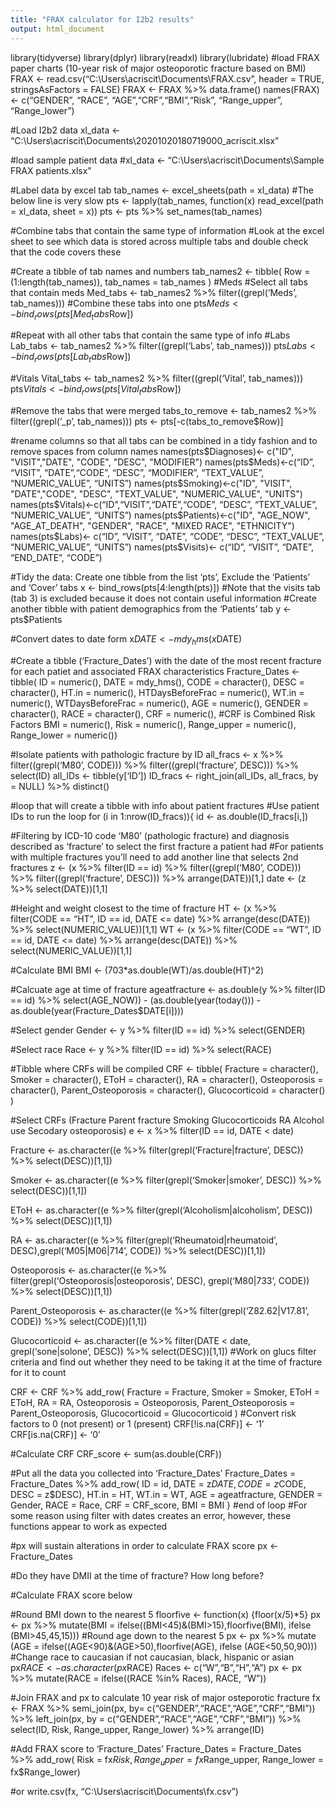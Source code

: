 ---
title: "FRAX calculator for I2b2 results"
output: html_document
---
library(tidyverse)
library(dplyr)
library(readxl)
library(lubridate)
#load FRAX paper charts (10-year risk of major osteoporotic fracture based on BMI)
FRAX <-  read.csv("C:\\Users\\acriscit\\Documents\\FRAX.csv", header = TRUE, stringsAsFactors = FALSE)
FRAX <- FRAX %>% data.frame()
names(FRAX)<- c("GENDER", "RACE", "AGE","CRF","BMI","Risk", "Range_upper", "Range_lower")

#Load I2b2 data
xl_data <- "C:\\Users\\acriscit\\Documents\\20201020180719000_acriscit.xlsx"

#load sample patient data
#xl_data <-  "C:\\Users\\acriscit\\Documents\\Sample FRAX patients.xlsx"

#Label data by excel tab
tab_names <- excel_sheets(path = xl_data)
#The below line is very slow
pts <- lapply(tab_names, function(x) read_excel(path = xl_data, sheet = x))
pts <- pts %>% set_names(tab_names)

#Combine tabs that contain the same type of information
#Look at the excel sheet to see which data is stored across multiple tabs and double check that the code covers these

#Create a tibble of tab names and numbers
tab_names2 <- tibble(
Row = (1:length(tab_names)),
tab_names = tab_names
)
  #Meds
#Select all tabs that contain meds
Med_tabs <- tab_names2 %>% filter((grepl('Meds', tab_names)))
#Combine these tabs into one
pts$Meds <- bind_rows(pts[Med_tabs$Row])

#Repeat with all other tabs that contain the same type of info
  #Labs
Lab_tabs <- tab_names2 %>% filter((grepl('Labs', tab_names)))
pts$Labs <- bind_rows(pts[Lab_tabs$Row])

  #Vitals
Vital_tabs <- tab_names2 %>% filter((grepl('Vital', tab_names)))
pts$Vitals <- bind_rows(pts[Vital_tabs$Row])

#Remove the tabs that were merged
tabs_to_remove <- tab_names2 %>% filter((grepl('_p', tab_names)))
pts <- pts[-c(tabs_to_remove$Row)]

#rename columns so that all tabs can be combined in a tidy fashion and to remove spaces from column names
names(pts$Diagnoses)<- c("ID", "VISIT","DATE", "CODE", "DESC", "MODIFIER")
names(pts$Meds)<-c("ID",    "VISIT", "DATE","CODE", "DESC", "MODIFIER", "TEXT_VALUE", "NUMERIC_VALUE", "UNITS")
names(pts$Smoking)<-c("ID",    "VISIT", "DATE","CODE", "DESC", "TEXT_VALUE", "NUMERIC_VALUE", "UNITS")
names(pts$Vitals)<-c("ID","VISIT","DATE","CODE", "DESC", "TEXT_VALUE", "NUMERIC_VALUE", "UNITS")
names(pts$Patients)<-c("ID", "AGE_NOW", "AGE_AT_DEATH", "GENDER", "RACE", "MIXED RACE", "ETHNICITY")
names(pts$Labs)<- c("ID", "VISIT", "DATE", "CODE", "DESC", "TEXT_VALUE", "NUMERIC_VALUE", "UNITS")
names(pts$Visits)<- c("ID", "VISIT", "DATE", "END_DATE", "CODE")

#Tidy the data: Create one tibble from the list 'pts', Exclude the 'Patients' and 'Cover' tabs
x <- bind_rows(pts[4:length(pts)])
  #Note that the visits tab (tab 3) is excluded because it does not contain useful information
#Create another tibble with patient demographics from the 'Patients' tab
y <- pts$Patients

#Convert dates to date form
x$DATE <- mdy_hms(x$DATE)

#Create a tibble ('Fracture_Dates') with the date of the most recent fracture for each patiet and associated FRAX characteristics
Fracture_Dates <- tibble(
ID = numeric(),
DATE = mdy_hms(),
CODE = character(),
DESC = character(),
HT.in = numeric(), 
HTDaysBeforeFrac = numeric(), 
WT.in = numeric(), 
WTDaysBeforeFrac = numeric(), 
AGE = numeric(), 
GENDER = character(), 
RACE = character(), 
CRF = numeric(),
#CRF is Combined Risk Factors
BMI = numeric(),
Risk = numeric(),
Range_upper = numeric(),
Range_lower = numeric())

#Isolate patients with pathologic fracture by ID
all_fracs <- x %>% filter((grepl('M80', CODE))) %>% filter((grepl('fracture', DESC))) %>% select(ID)
all_IDs <- tibble(y['ID'])
ID_fracs <- right_join(all_IDs, all_fracs, by = NULL) %>% distinct()

#loop that will create a tibble with info about patient fractures
  #Use patient IDs to run the loop
for (i in 1:nrow(ID_fracs)){
id <- as.double(ID_fracs[i,])

#Filtering by ICD-10 code 'M80' (pathologic fracture) and diagnosis described as 'fracture' to select the first fracture a patient had
#For patients with multiple fractures you'll need to add another line that selects 2nd fractures
z <- (x %>% filter(ID == id) %>% filter((grepl('M80', CODE))) %>% filter((grepl('fracture', DESC))) %>% arrange(DATE))[1,]
date <- (z %>% select(DATE))[1,1]

#Height and weight closest to the time of fracture
HT <- (x %>% filter(CODE == "HT", ID == id, DATE <= date) %>% arrange(desc(DATE)) %>% select(NUMERIC_VALUE))[1,1]
WT <- (x %>% filter(CODE == "WT", ID == id, DATE <= date) %>% arrange(desc(DATE)) %>% select(NUMERIC_VALUE))[1,1]

#Calculate BMI
BMI <- (703*as.double(WT)/as.double(HT)^2)

#Calcuate age at time of fracture
ageatfracture <- as.double(y %>% filter(ID == id) %>% select(AGE_NOW)) - (as.double(year(today())) - as.double(year(Fracture_Dates$DATE[i])))

#Select gender
Gender <- y %>% filter(ID == id) %>% select(GENDER)

#Select race
Race <- y %>% filter(ID == id) %>% select(RACE)

#Tibble where CRFs will be compiled
CRF <- tibble(
Fracture = character(),
Smoker = character(),
EToH = character(),
RA = character(),
Osteoporosis = character(),
Parent_Osteoporosis = character(),
Glucocorticoid = character()
)

#Select CRFs (Fracture	Parent fracture	Smoking	Glucocorticoids	RA	Alcohol use	Secodary osteoporosis)
e <- x %>% filter(ID == id, DATE < date)

Fracture <- as.character((e %>% filter(grepl('Fracture|fracture', DESC)) %>% select(DESC))[1,1])

Smoker <- as.character((e %>% filter(grepl('Smoker|smoker', DESC)) %>% select(DESC))[1,1])

EToH <- as.character((e %>% filter(grepl('Alcoholism|alcoholism', DESC)) %>% select(DESC))[1,1])

RA <- as.character((e %>% filter(grepl('Rheumatoid|rheumatoid', DESC),grepl('M05|M06|714', CODE)) %>% select(DESC))[1,1])

Osteoporosis <- as.character((e %>% filter(grepl('Osteoporosis|osteoporosis', DESC), grepl('M80|733', CODE)) %>% select(DESC))[1,1])

Parent_Osteoporosis <- as.character((e %>% filter(grepl('Z82.62|V17.81', CODE)) %>% select(CODE))[1,1])

Glucocorticoid <- as.character((e %>% filter(DATE < date, grepl('sone|solone', DESC)) %>% select(DESC))[1,1])
#Work on glucs filter criteria and find out whether they need to be taking it at the time of fracture for it to count

CRF <- CRF %>% add_row(
Fracture = Fracture,
Smoker = Smoker,
EToH = EToH,
RA = RA,
Osteoporosis = Osteoporosis,
Parent_Osteoporosis = Parent_Osteoporosis,
Glucocorticoid = Glucocorticoid
)
#Convert risk factors to 0 (not present) or 1 (present)
CRF[!is.na(CRF)] <- '1'
CRF[is.na(CRF)] <- '0'

#Calculate CRF
CRF_score <- sum(as.double(CRF))

#Put all the data you collected into 'Fracture_Dates'
Fracture_Dates = Fracture_Dates %>% add_row(
ID = id,
DATE = z$DATE,
CODE = z$CODE,
DESC = z$DESC),
HT.in = HT, 
WT.in = WT, 
AGE = ageatfracture, 
GENDER = Gender, 
RACE = Race, 
CRF = CRF_score,
BMI = BMI
}
#end of loop
#For some reason using filter with dates creates an error, however, these functions appear to work as expected

#px will sustain alterations in order to calculate FRAX score
px <- Fracture_Dates

#Do they have DMII at the time of fracture? How long before?

#Calculate FRAX score below

#Round BMI down to the nearest 5
floorfive <- function(x) {floor(x/5)*5}
px <- px %>% mutate(BMI = ifelse((BMI<45)&(BMI>15),floorfive(BMI), ifelse (BMI>45,45,15)))
#Round age down to the nearest 5
px <- px %>% mutate (AGE = ifelse((AGE<90)&(AGE>50),floorfive(AGE), ifelse (AGE<50,50,90)))
#Change race to caucasian if not caucasian, black, hispanic or asian
px$RACE <- as.character(px$RACE)
Races <- c("W","B","H","A")
px <- px %>% mutate(RACE = ifelse((RACE %in% Races), RACE, "W"))

#Join FRAX and px to calculate 10 year risk of major osteporotic fracture
fx <- FRAX %>% semi_join(px, by= c("GENDER","RACE","AGE","CRF","BMI")) %>% left_join(px, by = c("GENDER","RACE","AGE","CRF","BMI")) %>% select(ID, Risk, Range_upper, Range_lower)  %>% arrange(ID)

#Add FRAX score to 'Fracture_Dates'
Fracture_Dates = Fracture_Dates %>% add_row(
Risk = fx$Risk,
Range_upper = fx$Range_upper,
Range_lower = fx$Range_lower)

#or
write.csv(fx, "C:\\Users\\acriscit\\Documents\\fx.csv")